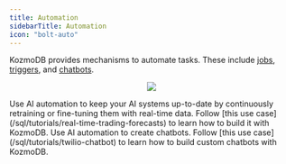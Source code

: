 ```yaml
---
title: Automation
sidebarTitle: Automation
icon: "bolt-auto"
---
```


KozmoDB provides mechanisms to automate tasks. These include [jobs](/kozmodb_sql/sql/create/jobs), [triggers](/kozmodb_sql/sql/create/trigger), and [chatbots](/kozmodb_sql/agents/chatbot).

<p align="center">
  <img src="/assets/automation.png" />
</p>

<Tip>
Use AI automation to keep your AI systems up-to-date by continuously retraining or fine-tuning them with real-time data. Follow [this use case](/sql/tutorials/real-time-trading-forecasts) to learn how to build it with KozmoDB.
</Tip>

<Tip>
Use AI automation to create chatbots. Follow [this use case](/sql/tutorials/twilio-chatbot) to learn how to build custom chatbots with KozmoDB.
</Tip>
